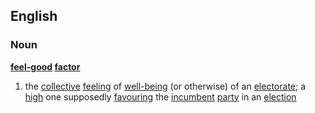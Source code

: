 ==English==
===Noun===
'''[[feel-good]] [[factor]]'''
# the [[collective]] [[feeling]] of [[well-being]] (or otherwise) of an [[electorate]]; a [[high]] one supposedly [[favouring]] the [[incumbent]] [[party]] in an [[election]]